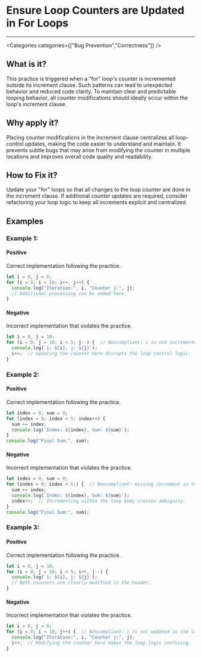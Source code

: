 

# Ensure Loop Counters are Updated in For Loops

<Severity severity={SeverityLevels.HIGH} />

---

<Categories categories={["Bug Prevention","Correctness"]} />

## What is it?
This practice is triggered when a "for" loop's counter is incremented outside its increment clause. Such patterns can lead to unexpected behavior and reduced code clarity. To maintain clear and predictable looping behavior, all counter modifications should ideally occur within the loop's increment clause.

## Why apply it?
Placing counter modifications in the increment clause centralizes all loop-control updates, making the code easier to understand and maintain. It prevents subtle bugs that may arise from modifying the counter in multiple locations and improves overall code quality and readability.

## How to Fix it?
Update your "for" loops so that all changes to the loop counter are done in the increment clause. If additional counter updates are required, consider refactoring your loop logic to keep all increments explicit and centralized.

## Examples

### Example 1:

<!-- #example -->

#### Positive

<!-- #example_positive_description -->
Correct implementation following the practice.

<!-- #example_positive_code -->
```ts
let i = 0, j = 0;
for (i = 0; i < 10; i++, j++) {
  console.log("Iteration:", i, "Counter j:", j);
  // Additional processing can be added here.
}
```

#### Negative

<!-- #example_negative_description -->
Incorrect implementation that violates the practice.

<!-- #example_negative_code -->
```ts
let i = 0, j = 10;
for (i = 0, j = 10; i < 5; j--) {  // Noncompliant: i is not incremented in the loop header.
  console.log(`i: ${i}, j: ${j}`);
  i++;  // Updating the counter here disrupts the loop control logic.
}
```

### Example 2:

<!-- #example -->

#### Positive

<!-- #example_positive_description -->
Correct implementation following the practice.

<!-- #example_positive_code -->
```ts
let index = 0, sum = 0;
for (index = 0; index < 5; index++) {
  sum += index;
  console.log(`Index: ${index}, Sum: ${sum}`);
}
console.log("Final Sum:", sum);
```

#### Negative

<!-- #example_negative_description -->
Incorrect implementation that violates the practice.

<!-- #example_negative_code -->
```ts
let index = 0, sum = 0;
for (index = 0; index < 5;) {  // Noncompliant: missing increment in the initialization statement.
  sum += index;
  console.log(`Index: ${index}, Sum: ${sum}`);
  index++;  // Incrementing within the loop body creates ambiguity.
}
console.log("Final Sum:", sum);
```

### Example 3:

<!-- #example -->

#### Positive

<!-- #example_positive_description -->
Correct implementation following the practice.

<!-- #example_positive_code -->
```ts
let i = 0, j = 10;
for (i = 0, j = 10; i < 5; i++, j--) {
  console.log(`i: ${i}, j: ${j}`);
  // Both counters are clearly modified in the header.
}
```

#### Negative

<!-- #example_negative_description -->
Incorrect implementation that violates the practice.

<!-- #example_negative_code -->
```ts
let i = 0, j = 0;
for (i = 0; i < 10; j++) {  // Noncompliant: i is not updated in the loop header.
  console.log("Iteration:", i, "Counter j:", j);
  i++;  // Modifying the counter here makes the loop logic confusing.
}
```